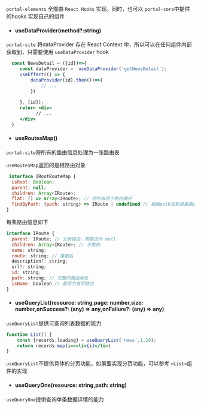 
<Meta title="Portal-Core|Hooks"  />

`portal-elements` 全部由 `React Hooks` 实现。同时，也可以 `portal-core`中提供的hooks 实现自己的组件

- #### useDataProvider(method?:string)

`portal-site` 将dataProvider 存在 React Context 中，所以可以在任何组件内部获取到，只需要使用 `useDataProvider` hook

```jsx
  const NewsDetail = ({id})=>{
     const dataProvider =  useDataProvider('getNewsDetail');
     useEffect(() => {
         dataProvider(id).then(()=>{
             // ...
         })
       
     }, [id]);
     return <div>
           // ...
     </div>
  }
```

- #### useRoutesMap()

`portal-site`将所有的路由信息处理为一张路由表


`useRoutesMap`返回的是根路由对象
```javascript
 interface IRootRouteMap {
  isRoot: Boolean;
  parent: null;
  children: Array<IRoute>;
  flat: () => Array<IRoute>; // 将所有的子路由展开
  findByPath: (path: string) => IRoute | undefined // 根据path找到单条路由
}

```
每条路由信息如下
``` javascript
interface IRoute {
  parent: IRoute; // 父级路由，根路由为 null
  children: Array<IRoute>; // 子路由
  name: string; 
  route: string; // 路由名
  description?: string; 
  url?: string;
  id: string;
  path: string; // 完整的路由地址
  isHome: boolean // 是否为首页路由
}
```

- #### useQueryList(resource: string,page: number,size: number,onSuccess?: (any) => any,onFailure?: (any) => any)

`useQueryList`提供可查询列表数据的能力

```jsx
function List() {
    const {records,loading} = useQueryList('news',1,10);
    return records.map(i=><li>{i}</li>)
}

```

`useQueryList`不提供具体的分页功能，如果要实现分页功能，可以参考 `<List>`组件的实现

- #### useQueryOne(resource: string,path: string)

`useQueryOne`提供查询单条数据详情的能力

